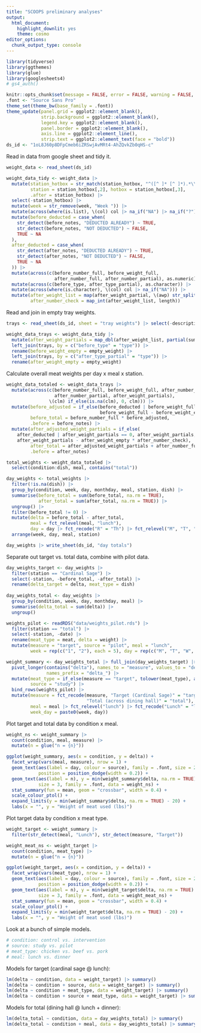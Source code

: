 ```yaml
---
title: "SCOOPS preliminary analyses"
output:
  html_document:
    highlight_downlit: yes
    theme: cosmo
editor_options: 
  chunk_output_type: console
---
```


```r
library(tidyverse)
library(ggthemes)
library(glue)
library(googlesheets4)
# gs4_auth()

knitr::opts_chunk$set(message = FALSE, error = FALSE, warning = FALSE, cache = TRUE)
.font <- "Source Sans Pro"
theme_set(theme_bw(base_family = .font))
theme_update(panel.grid = ggplot2::element_blank(),
             strip.background = ggplot2::element_blank(),
             legend.key = ggplot2::element_blank(),
             panel.border = ggplot2::element_blank(),
             axis.line = ggplot2::element_line(),
             strip.text = ggplot2::element_text(face = "bold"))
ds_id <- "1oL8J60p8DFpCmeb6iZRSwjAvMRt4-AhZQvkZb0qHS-c"
```

Read in data from google sheet and tidy it.
```r
weight_data <- read_sheet(ds_id)

weight_data_tidy <- weight_data |>
  mutate(station_hotbox = str_match(station_hotbox, "^([^ ]* [^ ]*).*\\((.*)\\)"),
         station = station_hotbox[,2], hotbox = station_hotbox[,3],
         .after = station_hotbox) |>
  select(-station_hotbox) |>
  mutate(week = str_remove(week, "Week ")) |>
  mutate(across(where(is.list), \(col) col |> na_if("NA") |> na_if("?"))) |>
  mutate(before_deducted = case_when(
    str_detect(before_notes, "DEDUCTED ALREADY") ~ TRUE,
    str_detect(before_notes, "NOT DEDUCTED") ~ FALSE,
    TRUE ~ NA
  ),
  after_deducted = case_when(
    str_detect(after_notes, "DEDUCTED ALREADY") ~ TRUE,
    str_detect(after_notes, "NOT DEDUCTED") ~ FALSE,
    TRUE ~ NA
  )) |>
  mutate(across(c(before_number_full, before_weight_full,
                  after_number_full, after_number_partial), as.numeric)) |>
  mutate(across(c(before_type, after_type_partial), as.character)) |>
  mutate(across(where(is.character), \(col) col |> na_if("NA"))) |>
  mutate(after_weight_list = map(after_weight_partial, \(awp) str_split(awp, "\\n") |> unlist() |> as.double()),
         after_number_check = map_int(after_weight_list, length))
```

Read and join in empty tray weights.
```r
trays <- read_sheet(ds_id, sheet = "tray weights") |> select(-description)

weight_data_trays <- weight_data_tidy |>
  mutate(after_weight_partials = map_dbl(after_weight_list, partial(sum, na.rm = TRUE))) |>
  left_join(trays, by = c("before_type" = "type")) |>
  rename(before_weight_empty = empty_weight) |>
  left_join(trays, by = c("after_type_partial" = "type")) |>
  rename(after_weight_empty = empty_weight)
```

Calculate overall meat weights per day x meal x station.
```r
weight_data_totaled <- weight_data_trays |>
  mutate(across(c(before_number_full, before_weight_full, after_number_full,
                  after_number_partial, after_weight_partials),
                \(clm) if_else(is.na(clm), 0, clm))) |>
  mutate(before_adjusted = if_else(before_deducted | before_weight_full == 0, before_weight_full,
                                   before_weight_full - before_weight_empty),
         before_total = before_number_full * before_adjusted,
         .before = before_notes) |>
  mutate(after_adjusted_weight_partials = if_else(
    after_deducted | after_weight_partials == 0, after_weight_partials,
    after_weight_partials - after_weight_empty * after_number_check),
         after_total = after_adjusted_weight_partials + after_number_full * before_adjusted,
         .before = after_notes)

total_weights <- weight_data_totaled |>
  select(condition:dish, meal, contains("total"))

day_weights <- total_weights |>
  filter(!is.na(dish)) |>
  group_by(condition, week, day, monthday, meal, station, dish) |>
  summarise(before_total = sum(before_total, na.rm = TRUE),
            after_total = sum(after_total, na.rm = TRUE)) |>
  ungroup() |>
  filter(before_total != 0) |>
  mutate(delta = before_total - after_total,
         meal = fct_relevel(meal, "lunch"),
         day = day |> fct_recode("R" = "Th") |> fct_relevel("M", "T", "W", "R", "F")) |>
  arrange(week, day, meal, station)

day_weights |> write_sheet(ds_id, "day totals")
```

Separate out target vs. total data, combine with pilot data.
```r
day_weights_target <- day_weights |>
  filter(station == "Cardinal Sage") |>
  select(-station, -before_total, -after_total) |>
  rename(delta_target = delta, meat_type = dish)
  
day_weights_total <- day_weights |>
  group_by(condition, week, day, monthday, meal) |>
  summarise(delta_total = sum(delta)) |>
  ungroup()

weights_pilot <- readRDS("data/weights_pilot.rds") |>
  filter(station == "total") |>
  select(-station, -date) |>
  rename(meat_type = meat, delta = weight) |>
  mutate(measure = "target", source = "pilot", meal = "lunch",
         week = rep(c("1", "2"), each = 5), day = rep(c("M", "T", "W", "R", "F"), 2))

weight_summary <- day_weights_total |> full_join(day_weights_target) |>
  pivot_longer(contains("delta"), names_to = "measure", values_to = "delta",
               names_prefix = "delta_") |>
  mutate(meat_type = if_else(measure == "target", tolower(meat_type), as.character(NA)),
         source = "study") |>
  bind_rows(weights_pilot) |>
  mutate(measure = fct_recode(measure, "Target (Cardinal Sage)" = "target",
                              "Total (across dining hall)" = "total"),
         meal = meal |> fct_relevel("lunch") |> fct_recode("Lunch" = "lunch", "Dinner" = "dinner"),
         week_day = paste0(week, day))
```

Plot target and total data by condition x meal.
```r
weight_ns <- weight_summary |>
  count(condition, meal, measure) |>
  mutate(n = glue("n = {n}"))

ggplot(weight_summary, aes(x = condition, y = delta)) +
  facet_wrap(vars(meal, measure), nrow = 1) +
  geom_text(aes(label = day, colour = source), family = .font, size = 2,
            position = position_dodge(width = 0.2)) +
  geom_text(aes(label = n), y = min(weight_summary$delta, na.rm = TRUE) - 20,
            size = 3, family = .font, data = weight_ns) +
  stat_summary(fun = mean, geom = "crossbar", width = 0.4) +
  scale_colour_ptol() +
  expand_limits(y = min(weight_summary$delta, na.rm = TRUE) - 20) +
  labs(x = "", y = "Weight of meat used (lbs)")
```

Plot target data by condition x meat type.
```r
weight_target <- weight_summary |>
  filter(str_detect(meal, "Lunch"), str_detect(measure, "Target"))

weight_meat_ns <- weight_target |>
  count(condition, meat_type) |>
  mutate(n = glue("n = {n}"))

ggplot(weight_target, aes(x = condition, y = delta)) +
  facet_wrap(vars(meat_type), nrow = 1) +
  geom_text(aes(label = day, colour = source), family = .font, size = 2.5,
            position = position_dodge(width = 0.2)) +
  geom_text(aes(label = n), y = min(weight_target$delta, na.rm = TRUE) - 20,
            size = 3, family = .font, data = weight_meat_ns) +
  stat_summary(fun = mean, geom = "crossbar", width = 0.4) +
  scale_colour_ptol() +
  expand_limits(y = min(weight_target$delta, na.rm = TRUE) - 20) +
  labs(x = "", y = "Weight of meat used (lbs)")
```

Look at a bunch of simple models.

```r
# condition: control vs. intervention
# source: study vs. pilot
# meat_type: chicken vs. beef vs. pork
# meal: lunch vs. dinner
```

Models for target (cardinal sage @ lunch):
```r
lm(delta ~ condition, data = weight_target) |> summary()
lm(delta ~ condition + source, data = weight_target) |> summary()
lm(delta ~ condition + meat_type, data = weight_target) |> summary()
lm(delta ~ condition + source + meat_type, data = weight_target) |> summary()
```

Models for total (dining hall @ lunch + dinner):
```r
lm(delta_total ~ condition, data = day_weights_total) |> summary()
lm(delta_total ~ condition + meal, data = day_weights_total) |> summary()
```

